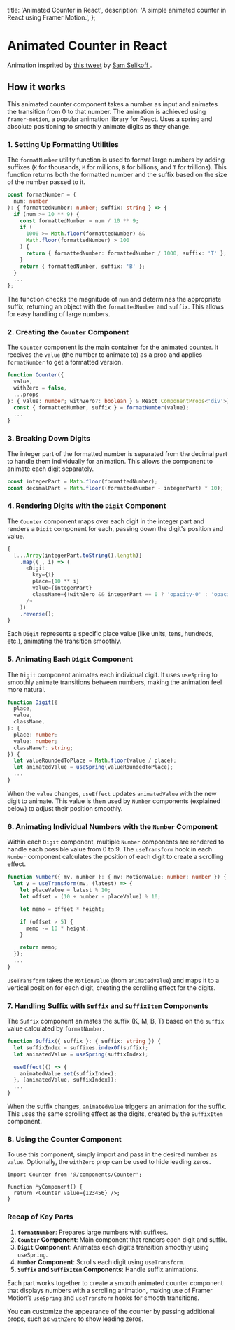 
  title: 'Animated Counter in React',
  description: 'A simple animated counter in React using Framer Motion.',
};

# Animated Counter in React

<AnimatedName />

<CounterDemo />

Animation insprited by [this tweet](https://x.com/samselikoff/status/1663648894440316933?t=KLRpBHYu7z5jhhNSrpXtcA&s=35) by [Sam Selikoff ](https://x.com/samselikoff).

## How it works

This animated counter component takes a number as input and animates the transition from 0 to that number. The animation is achieved using `framer-motion`, a popular animation library for React. Uses a spring and absolute positioning to smoothly animate digits as they change.

### 1. **Setting Up Formatting Utilities**

The `formatNumber` utility function is used to format large numbers by adding suffixes (`K` for thousands, `M` for millions, `B` for billions, and `T` for trillions). This function returns both the formatted number and the suffix based on the size of the number passed to it.

```typescript
const formatNumber = (
  num: number
): { formattedNumber: number; suffix: string } => {
  if (num >= 10 ** 9) {
    const formattedNumber = num / 10 ** 9;
    if (
      1000 >= Math.floor(formattedNumber) &&
      Math.floor(formattedNumber) > 100
    ) {
      return { formattedNumber: formattedNumber / 1000, suffix: 'T' };
    }
    return { formattedNumber, suffix: 'B' };
  }
  ...
};
```

The function checks the magnitude of `num` and determines the appropriate suffix, returning an object with the `formattedNumber` and `suffix`. This allows for easy handling of large numbers.

### 2. **Creating the `Counter` Component**

The `Counter` component is the main container for the animated counter. It receives the `value` (the number to animate to) as a prop and applies `formatNumber` to get a formatted version.

```typescript
function Counter({
  value,
  withZero = false,
  ...props
}: { value: number; withZero?: boolean } & React.ComponentProps<'div'>) {
  const { formattedNumber, suffix } = formatNumber(value);
  ...
}
```

### 3. **Breaking Down Digits**

The integer part of the formatted number is separated from the decimal part to handle them individually for animation. This allows the component to animate each digit separately.

```typescript
const integerPart = Math.floor(formattedNumber);
const decimalPart = Math.floor((formattedNumber - integerPart) * 10);
```

### 4. **Rendering Digits with the `Digit` Component**

The `Counter` component maps over each digit in the integer part and renders a `Digit` component for each, passing down the digit's position and value.

```typescript
{
  [...Array(integerPart.toString().length)]
    .map((_, i) => (
      <Digit
        key={i}
        place={10 ** i}
        value={integerPart}
        className={!withZero && integerPart == 0 ? 'opacity-0' : 'opacity-100'}
      />
    ))
    .reverse();
}
```

Each `Digit` represents a specific place value (like units, tens, hundreds, etc.), animating the transition smoothly.

### 5. **Animating Each `Digit` Component**

The `Digit` component animates each individual digit. It uses `useSpring` to smoothly animate transitions between numbers, making the animation feel more natural.

```typescript
function Digit({
  place,
  value,
  className,
}: {
  place: number;
  value: number;
  className?: string;
}) {
  let valueRoundedToPlace = Math.floor(value / place);
  let animatedValue = useSpring(valueRoundedToPlace);
  ...
}
```

When the `value` changes, `useEffect` updates `animatedValue` with the new digit to animate. This value is then used by `Number` components (explained below) to adjust their position smoothly.

### 6. **Animating Individual Numbers with the `Number` Component**

Within each `Digit` component, multiple `Number` components are rendered to handle each possible value from 0 to 9. The `useTransform` hook in each `Number` component calculates the position of each digit to create a scrolling effect.

```typescript
function Number({ mv, number }: { mv: MotionValue; number: number }) {
  let y = useTransform(mv, (latest) => {
    let placeValue = latest % 10;
    let offset = (10 + number - placeValue) % 10;

    let memo = offset * height;

    if (offset > 5) {
      memo -= 10 * height;
    }

    return memo;
  });
  ...
}
```

`useTransform` takes the `MotionValue` (from `animatedValue`) and maps it to a vertical position for each digit, creating the scrolling effect for the digits.

### 7. **Handling Suffix with `Suffix` and `SuffixItem` Components**

The `Suffix` component animates the suffix (K, M, B, T) based on the `suffix` value calculated by `formatNumber`.

```typescript
function Suffix({ suffix }: { suffix: string }) {
  let suffixIndex = suffixes.indexOf(suffix);
  let animatedValue = useSpring(suffixIndex);

  useEffect(() => {
    animatedValue.set(suffixIndex);
  }, [animatedValue, suffixIndex]);
  ...
}
```

When the suffix changes, `animatedValue` triggers an animation for the suffix. This uses the same scrolling effect as the digits, created by the `SuffixItem` component.

### 8. **Using the Counter Component**

To use this component, simply import and pass in the desired number as `value`. Optionally, the `withZero` prop can be used to hide leading zeros.

```tsx
import Counter from '@/components/Counter';

function MyComponent() {
  return <Counter value={123456} />;
}
```

### Recap of Key Parts

1. **`formatNumber`**: Prepares large numbers with suffixes.
2. **`Counter` Component**: Main component that renders each digit and suffix.
3. **`Digit` Component**: Animates each digit’s transition smoothly using `useSpring`.
4. **`Number` Component**: Scrolls each digit using `useTransform`.
5. **`Suffix` and `SuffixItem` Components**: Handle suffix animations.

Each part works together to create a smooth animated counter component that displays numbers with a scrolling animation, making use of Framer Motion’s `useSpring` and `useTransform` hooks for smooth transitions.

You can customize the appearance of the counter by passing additional props, such as `withZero` to show leading zeros.
